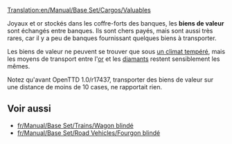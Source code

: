 [[Translation:en/Manual/Base Set/Cargos/Valuables]]

{{fr/Manual/Base Set/Cargos/Cargaison|nom=Biens de valeur
|image=en/Manual/Base Set/Cargos/Valuables.png
|produit=[[fr/Manual/Base Set/Industries/Banque|Banque]]
|accepté=[[fr/Manual/Base Set/Industries/Banque|Banque]]
}}
Joyaux et or stockés dans les coffre-forts des banques, les '''biens de valeur''' sont échangés entre banques. Ils sont chers payés, mais sont aussi très rares, car il y a peu de banques fournissant quelques biens à transporter.

Les biens de valeur ne peuvent se trouver que sous [[fr/Manual/Climat#tempere|un climat tempéré]], mais les moyens de transport entre l'[[fr/Manual/Base Set/Cargos/Or|or]] et les [[fr/Manual/Base Set/Cargos/Diamant|diamants]] restent sensiblement les mêmes.

Notez qu'avant OpenTTD 1.0/r17437, transporter des biens de valeur sur une distance de moins de 10 cases, ne rapportait rien.

==Voir aussi==
*[[fr/Manual/Base Set/Trains/Wagon blindé]]
*[[fr/Manual/Base Set/Road Vehicles/Fourgon blindé]]
